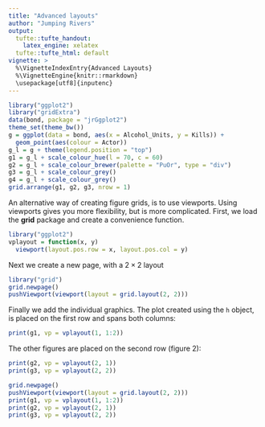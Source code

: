 ```yaml
---
title: "Advanced layouts"
author: "Jumping Rivers"
output:
  tufte::tufte_handout:
    latex_engine: xelatex
  tufte::tufte_html: default
vignette: >
  %\VignetteIndexEntry{Advanced Layouts}
  %\VignetteEngine{knitr::rmarkdown}
  \usepackage[utf8]{inputenc}
---
```


```r
library("ggplot2")
library("gridExtra")
data(bond, package = "jrGgplot2")
theme_set(theme_bw())
g = ggplot(data = bond, aes(x = Alcohol_Units, y = Kills)) + 
  geom_point(aes(colour = Actor))
g_l = g + theme(legend.position = "top")
g1 = g_l + scale_colour_hue(l = 70, c = 60)
g2 = g_l + scale_colour_brewer(palette = "PuOr", type = "div")
g3 = g_l + scale_colour_grey()
g4 = g_l + scale_colour_grey()
grid.arrange(g1, g2, g3, nrow = 1)
```

\noindent An alternative way of creating figure grids, is to use viewports. Using viewports gives you more flexibility, but is more complicated. First, we load the __grid__ package and create a convenience function.

```r
library("ggplot2")
vplayout = function(x, y)
  viewport(layout.pos.row = x, layout.pos.col = y)
```

\noindent Next we create a new page, with a $2 \times 2$ layout

```r
library("grid")
grid.newpage()
pushViewport(viewport(layout = grid.layout(2, 2)))
```

\noindent Finally we add the individual graphics. The plot created using the `h` object, is placed on the first row and spans both columns:

```r
print(g1, vp = vplayout(1, 1:2))
```

The other figures are placed on the second row (figure 2):

```r
print(g2, vp = vplayout(2, 1))
print(g3, vp = vplayout(2, 2))
```


```r
grid.newpage()
pushViewport(viewport(layout = grid.layout(2, 2)))
print(g1, vp = vplayout(1, 1:2))
print(g2, vp = vplayout(2, 1))
print(g3, vp = vplayout(2, 2))
```
